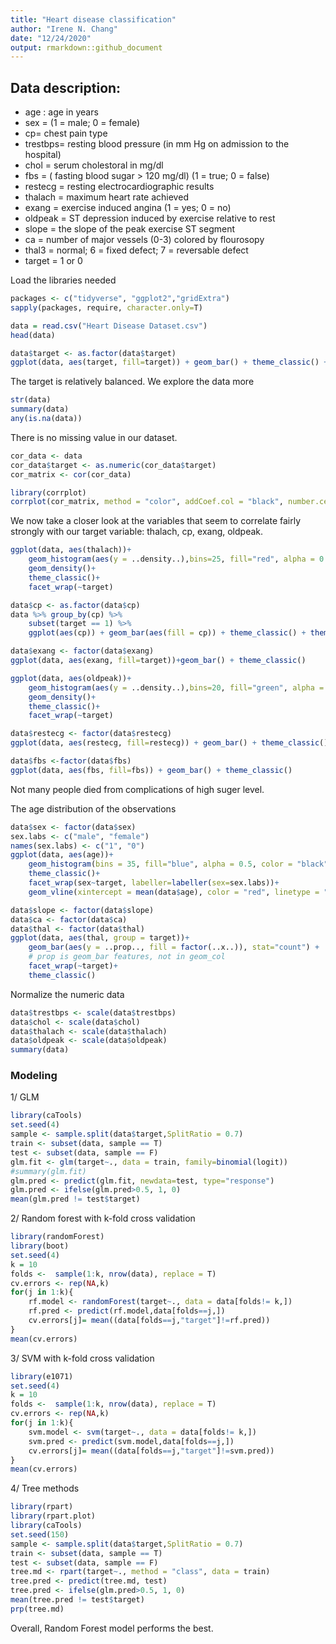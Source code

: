 ```yaml
---
title: "Heart disease classification"
author: "Irene N. Chang"
date: "12/24/2020"
output: rmarkdown::github_document
---
```


## Data description:
- age : age in years
- sex = (1 = male; 0 = female)
- cp= chest pain type
- trestbps= resting blood pressure (in mm Hg on admission to the hospital)
- chol = serum cholestoral in mg/dl
- fbs = ( fasting blood sugar > 120 mg/dl) (1 = true; 0 = false)
- restecg = resting electrocardiographic results
- thalach = maximum heart rate achieved
- exang = exercise induced angina (1 = yes; 0 = no)
- oldpeak = ST depression induced by exercise relative to rest
- slope = the slope of the peak exercise ST segment
- ca = number of major vessels (0-3) colored by flourosopy
- thal3 = normal; 6 = fixed defect; 7 = reversable defect
- target = 1 or 0

Load the libraries needed
```r
packages <- c("tidyverse", "ggplot2","gridExtra")
sapply(packages, require, character.only=T)

data = read.csv("Heart Disease Dataset.csv")
head(data)
```
```r
data$target <- as.factor(data$target)
ggplot(data, aes(target, fill=target)) + geom_bar() + theme_classic() + theme(legend.position = "none")
```

The target is relatively balanced. We explore the data more
```r
str(data)
summary(data)
any(is.na(data))
```

There is no missing value in our dataset. 
```r
cor_data <- data
cor_data$target <- as.numeric(cor_data$target)
cor_matrix <- cor(cor_data)

library(corrplot)
corrplot(cor_matrix, method = "color", addCoef.col = "black", number.cex = 0.5, tl.col="black")
```

We now take a closer look at the variables that seem to correlate fairly strongly with our target variable: thalach, cp, exang, oldpeak.
```r
ggplot(data, aes(thalach))+
	geom_histogram(aes(y = ..density..),bins=25, fill="red", alpha = 0.5, color = "black")+
	geom_density()+
	theme_classic()+
	facet_wrap(~target)
```

```r
data$cp <- as.factor(data$cp)
data %>% group_by(cp) %>%
	subset(target == 1) %>%
	ggplot(aes(cp)) + geom_bar(aes(fill = cp)) + theme_classic() + theme(legend.position = "none")
```

```r
data$exang <- factor(data$exang)
ggplot(data, aes(exang, fill=target))+geom_bar() + theme_classic()
```
```r
ggplot(data, aes(oldpeak))+
	geom_histogram(aes(y = ..density..),bins=20, fill="green", alpha = 0.5, color = "black")+
	geom_density()+
	theme_classic()+
	facet_wrap(~target)
```
```r
data$restecg <- factor(data$restecg)
ggplot(data, aes(restecg, fill=restecg)) + geom_bar() + theme_classic()
```
```r
data$fbs <-factor(data$fbs)
ggplot(data, aes(fbs, fill=fbs)) + geom_bar() + theme_classic()
```

Not many people died from complications of high suger level.

The age distribution of the observations
```r
data$sex <- factor(data$sex)
sex.labs <- c("male", "female")
names(sex.labs) <- c("1", "0")
ggplot(data, aes(age))+
	geom_histogram(bins = 35, fill="blue", alpha = 0.5, color = "black")+
	theme_classic()+
	facet_wrap(sex~target, labeller=labeller(sex=sex.labs))+
	geom_vline(xintercept = mean(data$age), color = "red", linetype = "dashed")
```
```r
data$slope <- factor(data$slope)
data$ca <- factor(data$ca)
data$thal <- factor(data$thal)
ggplot(data, aes(thal, group = target))+
	geom_bar(aes(y = ..prop.., fill = factor(..x..)), stat="count") +
	# prop is geom_bar features, not in geom_col
	facet_wrap(~target)+
	theme_classic()
```

Normalize the numeric data
```r
data$trestbps <- scale(data$trestbps)
data$chol <- scale(data$chol)
data$thalach <- scale(data$thalach)
data$oldpeak <- scale(data$oldpeak)
summary(data)
```

### Modeling
1/ GLM 
```r
library(caTools)
set.seed(4)
sample <- sample.split(data$target,SplitRatio = 0.7)
train <- subset(data, sample == T)
test <- subset(data, sample == F)
glm.fit <- glm(target~., data = train, family=binomial(logit))
#summary(glm.fit)
glm.pred <- predict(glm.fit, newdata=test, type="response")
glm.pred <- ifelse(glm.pred>0.5, 1, 0)
mean(glm.pred != test$target)
```

2/ Random forest with k-fold cross validation
```r
library(randomForest)
library(boot)
set.seed(4)
k = 10
folds <-  sample(1:k, nrow(data), replace = T)
cv.errors <- rep(NA,k)
for(j in 1:k){
	rf.model <- randomForest(target~., data = data[folds!= k,])
	rf.pred <- predict(rf.model,data[folds==j,])
	cv.errors[j]= mean((data[folds==j,"target"]!=rf.pred))
}
mean(cv.errors)
```

3/ SVM with k-fold cross validation
```r
library(e1071)
set.seed(4)
k = 10
folds <-  sample(1:k, nrow(data), replace = T)
cv.errors <- rep(NA,k)
for(j in 1:k){
	svm.model <- svm(target~., data = data[folds!= k,])
	svm.pred <- predict(svm.model,data[folds==j,])
	cv.errors[j]= mean((data[folds==j,"target"]!=svm.pred))
}
mean(cv.errors)
```

4/ Tree methods
```r
library(rpart)
library(rpart.plot)
library(caTools)
set.seed(150)
sample <- sample.split(data$target,SplitRatio = 0.7)
train <- subset(data, sample == T)
test <- subset(data, sample == F)
tree.md <- rpart(target~., method = "class", data = train)
tree.pred <- predict(tree.md, test)
tree.pred <- ifelse(glm.pred>0.5, 1, 0)
mean(tree.pred != test$target)
prp(tree.md)
```

Overall, Random Forest model performs the best.